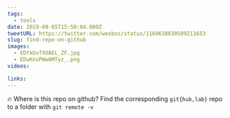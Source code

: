 ```yaml
---
tags:
  - tools
date: 2019-09-05T15:50:04.000Z
tweetURL: https://twitter.com/wesbos/status/1169638838509211653
slug: find-repo-on-github
images:
  - EDtkUvfXUAEL_ZF.jpg
  - EDuKnxPWwAMTyz_.png
videos:

links:
---
```


🔥 Where is this repo on github? Find the corresponding `git{hub,lab}` repo to a folder with `git remote -v`
